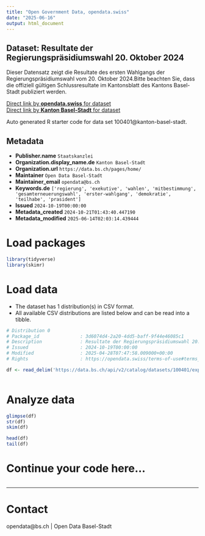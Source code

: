 ```yaml
---
title: "Open Government Data, opendata.swiss"
date: "2025-06-16"
output: html_document
---
```


## Dataset: Resultate der Regierungspräsidiumswahl 20. Oktober 2024

Dieser Datensatz zeigt die Resultate des ersten Wahlgangs der Regierungspräsidiumswahl vom 20. Oktober 2024.Bitte beachten Sie, dass die offiziell gültigen Schlussresultate im Kantonsblatt des Kantons Basel-Stadt publiziert werden.

[Direct link by **opendata.swiss** for dataset](https://opendata.swiss/de/dataset/resultate-der-regierungsprasidiumswahl-20-oktober-2024)<br>
[Direct link by **Kanton Basel-Stadt** for dataset](https://data.bs.ch/explore/dataset/100401/)

Auto generated R starter code for data set 100401@kanton-basel-stadt.

## Metadata

- **Publisher.name** `Staatskanzlei`
- **Organization.display_name.de** `Kanton Basel-Stadt`
- **Organization.url** `https://data.bs.ch/pages/home/`
- **Maintainer** `Open Data Basel-Stadt`
- **Maintainer_email** `opendata@bs.ch`
- **Keywords.de** `['regierung', 'exekutive', 'wahlen', 'mitbestimmung', 'gesamterneuerungswahl', 'erster-wahlgang', 'demokratie', 'teilhabe', 'prasident']`
- **Issued** `2024-10-19T00:00:00`
- **Metadata_created** `2024-10-21T01:43:40.447190`
- **Metadata_modified** `2025-06-14T02:03:14.439444`


# Load packages

```r

library(tidyverse)
library(skimr)

```

# Load data

-   The dataset has 1 distribution(s) in CSV format.
-   All available CSV distributions are listed below and can be read into a tibble.

```r

# Distribution 0
# Package_id               : 3d6074d4-2a20-4dd5-baff-9f44e46085c1
# Description              : Resultate der Regierungspräsidiumswahl 20. Oktober 2024 (csv)
# Issued                   : 2024-10-19T00:00:00
# Modified                 : 2025-04-28T07:47:58.009000+00:00
# Rights                   : https://opendata.swiss/terms-of-use#terms_by

df <- read_delim('https://data.bs.ch/api/v2/catalog/datasets/100401/exports/csv?use_labels=true')



```

# Analyze data

```r

glimpse(df)
str(df)
skim(df)

head(df)
tail(df)

```

# Continue your code here...

```r

```

------------------------------------------------------------------------

# Contact

opendata@bs.ch | Open Data Basel-Stadt
